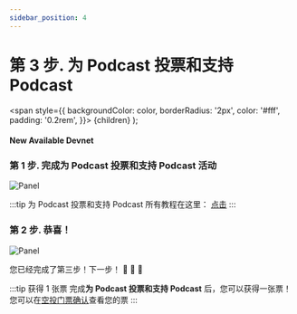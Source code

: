 ```yaml
---
sidebar_position: 4
---
```


# 第 3 步. 为 Podcast 投票和支持 Podcast

  <span
    style={{
      backgroundColor: color,
      borderRadius: '2px',
      color: '#fff',
      padding: '0.2rem',
    }}>
    {children}
  </span>
);

#### New Available <Highlight color="#25c2a0">Devnet</Highlight>


### 第 1 步. 完成**为 Podcast 投票和支持 Podcast** 活动
![Panel](/img/event/promoter/step3.png)

:::tip 为 Podcast 投票和支持 Podcast
所有教程在这里： [点击](/docs/community-event/vote-and-support/connect-wallet)
:::

### 第 2 步. 恭喜！
![Panel](/img/event/promoter/step3-success.png)

您已经完成了第三步！下一步！ 👏 👏 👏

:::tip 获得 1 张票
完成**为 Podcast 投票和支持 Podcast** 后，您可以获得一张票！您可以在[空投门票确认](https://docs.circlepod.app/docs/community-event/airdrop-event/check-ticket)查看您的票
:::